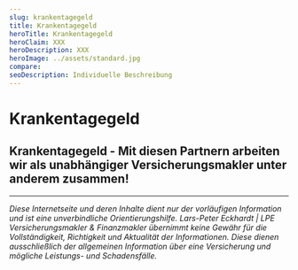 ```yaml
---
slug: krankentagegeld
title: Krankentagegeld
heroTitle: Krankentagegeld
heroClaim: XXX
heroDescription: XXX
heroImage: ../assets/standard.jpg
compare: 
seoDescription: Individuelle Beschreibung
---
```


<ProvenExpert />

# Krankentagegeld











<ContactAndCompareBox />
<ProvenExpert />

## Krankentagegeld - Mit diesen Partnern arbeiten wir als unabhängiger Versicherungsmakler unter anderem zusammen!

<InsurancesBox title='Krankenversicherungsgesellschaften'/>

---

_Diese Internetseite und deren Inhalte dient nur der vorläufigen Information und ist eine unverbindliche Orientierungshilfe. Lars-Peter Eckhardt | LPE Versicherungsmakler & Finanzmakler übernimmt keine Gewähr für die Vollständigkeit,
Richtigkeit und Aktualität der Informationen. Diese dienen ausschließlich der allgemeinen Information über eine Versicherung und mögliche Leistungs- und Schadensfälle._